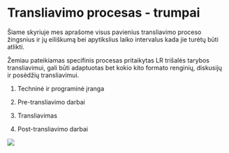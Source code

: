 # Transliavimo procesas - trumpai {.unnumbered}

Šiame skyriuje mes aprašome visus pavienius transliavimo proceso žingsnius ir jų eiliškumą bei apytikslius laiko intervalus kada jie turėtų būti atlikti.

Žemiau pateikiamas specifinis procesas pritaikytas LR trišalės tarybos transliavimui, gali būti adaptuotas bet kokio kito formato renginių, diskusijų ir posėdžių transliavimui.

1. Techninė ir programinė įranga

2. Pre-transliavimo darbai

3. Transliavimas

4. Post-transliavimo darbai


![](figures/test.svg)